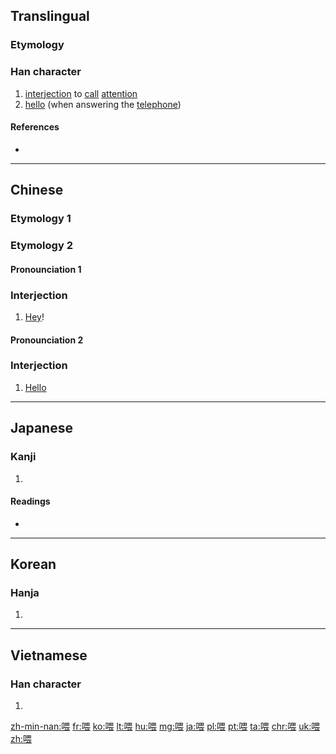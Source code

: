 ==Translingual==

===Etymology===
{{Han compound|口|畏|c1=s|c2=p|ls=psc}}

===Han character===
{{Han char|rn=30|rad=口|as=09|sn=12|four=6603<sub>2</sub>|canj=口田一女 (RWMV)|ids=⿰[[口]][[畏]]}}

# [[interjection]] to [[call]] [[attention]]
# [[hello]] (when answering the [[telephone]])

====References====
* {{Han ref|kx=0197.140|dkj=03900|dj=0418.340|hdz=10653.150|uh=5582|ud=21890|bh=B3DE|bd=46046}}

----
==Chinese==

===Etymology 1===
{{zh-see|餵}}

===Etymology 2===

====Pronounciation 1====
{{zh-pron
|m=wèi
|c=wai3
|cat=intrj
}}

===Interjection===
{{zh-interj}}

# {{qualifier|used to [[call]] [[attention]]}} [[hey|Hey]]!

====Pronounciation 2====
{{zh-pron
|m=wéi
|c=wai3
|cat=intrj
}}

===Interjection===
{{zh-interj}}

# {{qualifier|used when answering telephone}} [[hello|Hello]] 

----

==Japanese==

===Kanji===
{{ja-kanji|grade=|rs=口09}}

# {{defn|lang=ja|sort=口09}}

====Readings====
* {{ja-readings|on=[[き]] (ki), [[かい]] (kai)|kun=[[なげく]] (nageku)}}

----

==Korean==

===Hanja===
{{ko-hanja|hangeul=위|eumhun=|rv=wi|mr=wi|y=wi}}

# {{defn|lang=ko|sort=口09}}

----

==Vietnamese==

===Han character===
{{vi-hantu|[[uy]], [[ỏi]], [[ói]], [[ôi]], [[òi]], [[hôi]], [[ổi]], [[úi]]|rs=口09}}

# {{defn|lang=vi|sort=口09}}

[[zh-min-nan:喂]]
[[fr:喂]]
[[ko:喂]]
[[lt:喂]]
[[hu:喂]]
[[mg:喂]]
[[ja:喂]]
[[pl:喂]]
[[pt:喂]]
[[ta:喂]]
[[chr:喂]]
[[uk:喂]]
[[zh:喂]]